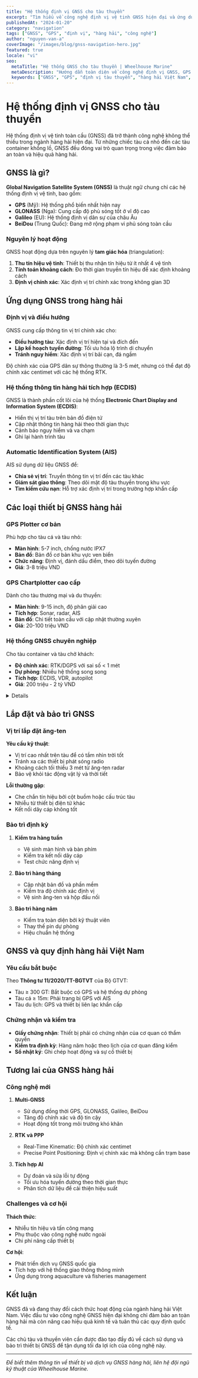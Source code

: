 ```yaml
---
title: "Hệ thống định vị GNSS cho tàu thuyền"
excerpt: "Tìm hiểu về công nghệ định vị vệ tinh GNSS hiện đại và ứng dụng trong hàng hải Việt Nam."
publishedAt: "2024-01-20"
category: "navigation"
tags: ["GNSS", "GPS", "định vị", "hàng hải", "công nghệ"]
author: "nguyen-van-a"
coverImage: "/images/blog/gnss-navigation-hero.jpg"
featured: true
locale: "vi"
seo:
  metaTitle: "Hệ thống GNSS cho tàu thuyền | Wheelhouse Marine"
  metaDescription: "Hướng dẫn toàn diện về công nghệ định vị GNSS, GPS trong hàng hải và ứng dụng tại Việt Nam."
  keywords: ["GNSS", "GPS", "định vị tàu thuyền", "hàng hải Việt Nam", "công nghệ định vị"]
---
```


# Hệ thống định vị GNSS cho tàu thuyền

Hệ thống định vị vệ tinh toàn cầu (GNSS) đã trở thành công nghệ không thể thiếu trong ngành hàng hải hiện đại. Từ những chiếc tàu cá nhỏ đến các tàu container khổng lồ, GNSS đều đóng vai trò quan trọng trong việc đảm bảo an toàn và hiệu quả hàng hải.

## GNSS là gì?

**Global Navigation Satellite System (GNSS)** là thuật ngữ chung chỉ các hệ thống định vị vệ tinh, bao gồm:

- **GPS** (Mỹ): Hệ thống phổ biến nhất hiện nay
- **GLONASS** (Nga): Cung cấp độ phủ sóng tốt ở vĩ độ cao
- **Galileo** (EU): Hệ thống định vị dân sự của châu Âu
- **BeiDou** (Trung Quốc): Đang mở rộng phạm vi phủ sóng toàn cầu

### Nguyên lý hoạt động

GNSS hoạt động dựa trên nguyên lý **tam giác hóa** (triangulation):

1. **Thu tín hiệu vệ tinh**: Thiết bị thu nhận tín hiệu từ ít nhất 4 vệ tinh
2. **Tính toán khoảng cách**: Đo thời gian truyền tín hiệu để xác định khoảng cách
3. **Định vị chính xác**: Xác định vị trí chính xác trong không gian 3D

## Ứng dụng GNSS trong hàng hải

### Định vị và điều hướng

GNSS cung cấp thông tin vị trí chính xác cho:

- **Điều hướng tàu**: Xác định vị trí hiện tại và đích đến
- **Lập kế hoạch tuyến đường**: Tối ưu hóa lộ trình di chuyển
- **Tránh nguy hiểm**: Xác định vị trí bãi cạn, đá ngầm

<Callout type="info">
Độ chính xác của GPS dân sự thông thường là 3-5 mét, nhưng có thể đạt độ chính xác centimet với các hệ thống RTK.
</Callout>

### Hệ thống thông tin hàng hải tích hợp (ECDIS)

GNSS là thành phần cốt lõi của hệ thống **Electronic Chart Display and Information System (ECDIS)**:

- Hiển thị vị trí tàu trên bản đồ điện tử
- Cập nhật thông tin hàng hải theo thời gian thực
- Cảnh báo nguy hiểm và va chạm
- Ghi lại hành trình tàu

### Automatic Identification System (AIS)

AIS sử dụng dữ liệu GNSS để:

- **Chia sẻ vị trí**: Truyền thông tin vị trí đến các tàu khác
- **Giám sát giao thông**: Theo dõi mật độ tàu thuyền trong khu vực
- **Tìm kiếm cứu nạn**: Hỗ trợ xác định vị trí trong trường hợp khẩn cấp

## Các loại thiết bị GNSS hàng hải

### GPS Plotter cơ bản

Phù hợp cho tàu cá và tàu nhỏ:

- **Màn hình**: 5-7 inch, chống nước IPX7
- **Bản đồ**: Bản đồ cơ bản khu vực ven biển
- **Chức năng**: Định vị, đánh dấu điểm, theo dõi tuyến đường
- **Giá**: 3-8 triệu VND

### GPS Chartplotter cao cấp

Dành cho tàu thương mại và du thuyền:

- **Màn hình**: 9-15 inch, độ phân giải cao
- **Tích hợp**: Sonar, radar, AIS
- **Bản đồ**: Chi tiết toàn cầu với cập nhật thường xuyên
- **Giá**: 20-100 triệu VND

### Hệ thống GNSS chuyên nghiệp

Cho tàu container và tàu chở khách:

- **Độ chính xác**: RTK/DGPS với sai số < 1 mét
- **Dự phòng**: Nhiều hệ thống song song
- **Tích hợp**: ECDIS, VDR, autopilot
- **Giá**: 200 triệu - 2 tỷ VND

<Details summary="So sánh các hãng thiết bị GNSS hàng hải phổ biến">

| Hãng | Ưu điểm | Nhược điểm | Phạm vi giá |
|------|---------|------------|-------------|
| Garmin | Dễ sử dụng, độ bền cao | Giá cao, bản đồ Việt Nam hạn chế | 5-200 triệu |
| Furuno | Chuyên nghiệp, tích hợp tốt | Phức tạp, cần đào tạo | 50-500 triệu |
| Raymarine | Giao diện đẹp, tính năng phong phú | Hỗ trợ kỹ thuật hạn chế | 10-300 triệu |
| JRC | Chất lượng Nhật Bản, độ tin cậy cao | Giá đắt, ít phổ biến | 100-1000 triệu |

</Details>

## Lắp đặt và bảo trì GNSS

### Vị trí lắp đặt ăng-ten

**Yêu cầu kỹ thuật**:
- Vị trí cao nhất trên tàu để có tầm nhìn trời tốt
- Tránh xa các thiết bị phát sóng radio
- Khoảng cách tối thiểu 3 mét từ ăng-ten radar
- Bảo vệ khỏi tác động vật lý và thời tiết

**Lỗi thường gặp**:
- Che chắn tín hiệu bởi cột buồm hoặc cấu trúc tàu
- Nhiễu từ thiết bị điện tử khác
- Kết nối dây cáp không tốt

### Bảo trì định kỳ

1. **Kiểm tra hàng tuần**
   - Vệ sinh màn hình và bàn phím
   - Kiểm tra kết nối dây cáp
   - Test chức năng định vị

2. **Bảo trì hàng tháng**
   - Cập nhật bản đồ và phần mềm
   - Kiểm tra độ chính xác định vị
   - Vệ sinh ăng-ten và hộp đấu nối

3. **Bảo trì hàng năm**
   - Kiểm tra toàn diện bởi kỹ thuật viên
   - Thay thế pin dự phòng
   - Hiệu chuẩn hệ thống

## GNSS và quy định hàng hải Việt Nam

### Yêu cầu bắt buộc

Theo **Thông tư 11/2020/TT-BGTVT** của Bộ GTVT:

- Tàu ≥ 300 GT: Bắt buộc có GPS và hệ thống dự phòng
- Tàu cá ≥ 15m: Phải trang bị GPS với AIS
- Tàu du lịch: GPS và thiết bị liên lạc khẩn cấp

### Chứng nhận và kiểm tra

- **Giấy chứng nhận**: Thiết bị phải có chứng nhận của cơ quan có thẩm quyền
- **Kiểm tra định kỳ**: Hàng năm hoặc theo lịch của cơ quan đăng kiểm
- **Sổ nhật ký**: Ghi chép hoạt động và sự cố thiết bị

## Tương lai của GNSS hàng hải

### Công nghệ mới

1. **Multi-GNSS**
   - Sử dụng đồng thời GPS, GLONASS, Galileo, BeiDou
   - Tăng độ chính xác và độ tin cậy
   - Hoạt động tốt trong môi trường khó khăn

2. **RTK và PPP**
   - Real-Time Kinematic: Độ chính xác centimet
   - Precise Point Positioning: Định vị chính xác mà không cần trạm base

3. **Tích hợp AI**
   - Dự đoán và sửa lỗi tự động
   - Tối ưu hóa tuyến đường theo thời gian thực
   - Phân tích dữ liệu để cải thiện hiệu suất

### Challenges và cơ hội

**Thách thức**:
- Nhiễu tín hiệu và tấn công mạng
- Phụ thuộc vào công nghệ nước ngoài
- Chi phí nâng cấp thiết bị

**Cơ hội**:
- Phát triển dịch vụ GNSS quốc gia
- Tích hợp với hệ thống giao thông thông minh
- Ứng dụng trong aquaculture và fisheries management

## Kết luận

GNSS đã và đang thay đổi cách thức hoạt động của ngành hàng hải Việt Nam. Việc đầu tư vào công nghệ GNSS hiện đại không chỉ đảm bảo an toàn hàng hải mà còn nâng cao hiệu quả kinh tế và tuân thủ các quy định quốc tế.

Các chủ tàu và thuyền viên cần được đào tạo đầy đủ về cách sử dụng và bảo trì thiết bị GNSS để tận dụng tối đa lợi ích của công nghệ này.

---

*Để biết thêm thông tin về thiết bị và dịch vụ GNSS hàng hải, liên hệ đội ngũ kỹ thuật của Wheelhouse Marine.*
